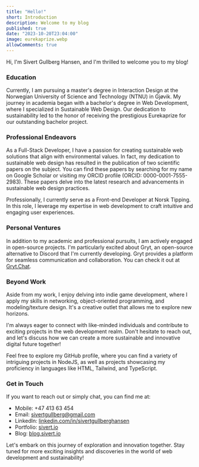 ```yaml
---
title: "Hello!"
short: Introduction
description: Welcome to my blog
published: true
date: "2023-10-20T23:04:00"
image: eurekaprize.webp
allowComments: true
---
```


Hi, I'm Sivert Gullberg Hansen, and I'm thrilled to welcome you to my blog!

### Education

Currently, I am pursuing a master's degree in Interaction Design at the Norwegian University of Science and Technology (NTNU) in Gjøvik. My journey in academia began with a bachelor's degree in Web Development, where I specialized in Sustainable Web Design. Our dedication to sustainability led to the honor of receiving the prestigious Eurekaprize for our outstanding bachelor project.

### Professional Endeavors

As a Full-Stack Developer, I have a passion for creating sustainable web solutions that align with environmental values. In fact, my dedication to sustainable web design has resulted in the publication of two scientific papers on the subject. You can find these papers by searching for my name on Google Scholar or visiting my ORCID profile (ORCID: 0000-0001-7555-2983). These papers delve into the latest research and advancements in sustainable web design practices.

Professionally, I currently serve as a Front-end Developer at Norsk Tipping. In this role, I leverage my expertise in web development to craft intuitive and engaging user experiences.

### Personal Ventures

In addition to my academic and professional pursuits, I am actively engaged in open-source projects. I'm particularly excited about Gryt, an open-source alternative to Discord that I'm currently developing. Gryt provides a platform for seamless communication and collaboration. You can check it out at [Gryt.Chat](https://gryt.chat).

### Beyond Work

Aside from my work, I enjoy delving into indie game development, where I apply my skills in networking, object-oriented programming, and modeling/texture design. It's a creative outlet that allows me to explore new horizons.

I'm always eager to connect with like-minded individuals and contribute to exciting projects in the web development realm. Don't hesitate to reach out, and let's discuss how we can create a more sustainable and innovative digital future together!

Feel free to explore my GitHub profile, where you can find a variety of intriguing projects in NodeJS, as well as projects showcasing my proficiency in languages like HTML, Tailwind, and TypeScript.

### Get in Touch

If you want to reach out or simply chat, you can find me at:
- Mobile: +47 413 63 454
- Email: [sivertgullberg@gmail.com](mailto:sivertgullberg@gmail.com)
- LinkedIn: [linkedin.com/in/sivertgullberghansen](https://www.linkedin.com/in/sivertgullberghansen)
- Portfolio: [sivert.io](https://sivert.io)
- Blog: [blog.sivert.io](https://blog.sivert.io)

Let's embark on this journey of exploration and innovation together. Stay tuned for more exciting insights and discoveries in the world of web development and sustainability!
